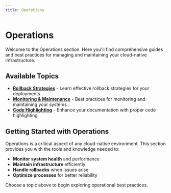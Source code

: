 ```yaml
---
title: Operations
---
```


# Operations

Welcome to the Operations section. Here you'll find comprehensive guides and best practices for managing and maintaining your cloud-native infrastructure.

## Available Topics

- **[Rollback Strategies](/operations/rollback-strategies)** - Learn effective rollback strategies for your deployments
- **[Monitoring & Maintenance](/operations/monitoring-maintenance)** - Best practices for monitoring and maintaining your systems
- **[Code Highlighting](/operations/code-highlighting)** - Enhance your documentation with proper code highlighting

## Getting Started with Operations

Operations is a critical aspect of any cloud-native environment. This section provides you with the tools and knowledge needed to:

- **Monitor system health** and performance
- **Maintain infrastructure** efficiently
- **Handle rollbacks** when issues arise
- **Optimize processes** for better reliability

Choose a topic above to begin exploring operational best practices.
